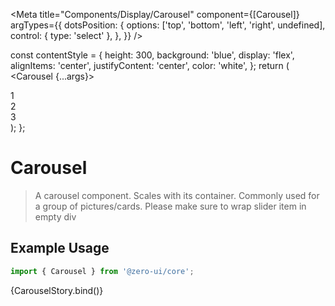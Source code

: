 
<Meta
  title="Components/Display/Carousel"
  component={[Carousel]}
  argTypes={{
    dotsPosition: {
      options: ['top', 'bottom', 'left', 'right', undefined],
      control: { type: 'select' },
    },
  }}
/>

  const contentStyle = {
    height: 300,
    background: 'blue',
    display: 'flex',
    alignItems: 'center',
    justifyContent: 'center',
    color: 'white',
  };
  return (
    <Carousel {...args}>
      <div>
        <div style={contentStyle}>1</div>
      </div>
      <div>
        <div style={contentStyle}>2</div>
      </div>
      <div>
        <div style={contentStyle}>3</div>
      </div>
    </Carousel>
  );
};

# Carousel

> A carousel component. Scales with its container. Commonly used for a group of pictures/cards. Please make sure to wrap slider item in empty div

## Example Usage

```jsx
import { Carousel } from '@zero-ui/core';
```

<Canvas columns={2} withSource="close">
  <Story
    name="Carousel"
    args={{
      autoplay: true,
      infinite: true,
      fade: false,
      vertical: false,
      autoplaySpeed: 4000,
    }}
  >
    {CarouselStory.bind()}
  </Story>
</Canvas>

<ArgsTable of={Carousel} />
